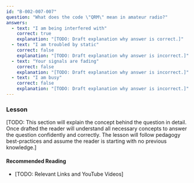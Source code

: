 ```yaml
---
id: "B-002-007-007"
question: "What does the code \"QRM\" mean in amateur radio?"
answers:
  - text: "I am being interfered with"
    correct: true
    explanation: "[TODO: Draft explanation why answer is correct.]"
  - text: "I am troubled by static"
    correct: false
    explanation: "[TODO: Draft explanation why answer is incorrect.]"
  - text: "Your signals are fading"
    correct: false
    explanation: "[TODO: Draft explanation why answer is incorrect.]"
  - text: "I am busy"
    correct: false
    explanation: "[TODO: Draft explanation why answer is incorrect.]"
---
```


### Lesson

[TODO: This section will explain the concept behind the question in detail. Once drafted the reader will understand all necessary concepts to answer the question confidently and correctly. The lesson will follow pedagogy best-practices and assume the reader is starting with no previous knowledge.]

#### Recommended Reading

- [TODO: Relevant Links and YouTube Videos]
